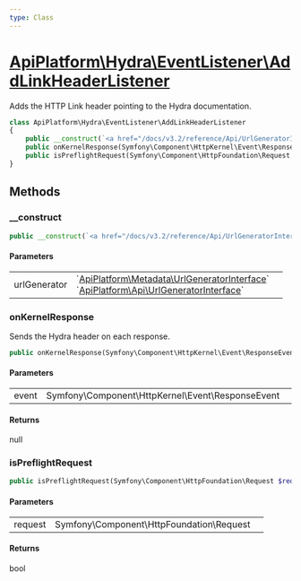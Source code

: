```yaml
---
type: Class
---
```


# [ApiPlatform\Hydra\EventListener\AddLinkHeaderListener](/docs/v3.2/reference/Hydra/EventListener/AddLinkHeaderListener)

Adds the HTTP Link header pointing to the Hydra documentation.


```php
class ApiPlatform\Hydra\EventListener\AddLinkHeaderListener
{
    public __construct(`<a href="/docs/v3.2/reference/Api/UrlGeneratorInterface">ApiPlatform\Metadata\UrlGeneratorInterface</a>`|`<a href="/docs/v3.2/reference/Api/UrlGeneratorInterface">ApiPlatform\Api\UrlGeneratorInterface</a>` $urlGenerator)
    public onKernelResponse(Symfony\Component\HttpKernel\Event\ResponseEvent $event): null
    public isPreflightRequest(Symfony\Component\HttpFoundation\Request $request): bool
}
```
## Methods

### __construct



```php
public __construct(`<a href="/docs/v3.2/reference/Api/UrlGeneratorInterface">ApiPlatform\Metadata\UrlGeneratorInterface</a>`|`<a href="/docs/v3.2/reference/Api/UrlGeneratorInterface">ApiPlatform\Api\UrlGeneratorInterface</a>` $urlGenerator)
```

#### Parameters

<table><tbody>
<tr><td>urlGenerator</td><td>`<a href="/docs/v3.2/reference/Api/UrlGeneratorInterface">ApiPlatform\Metadata\UrlGeneratorInterface</a>`<br />`<a href="/docs/v3.2/reference/Api/UrlGeneratorInterface">ApiPlatform\Api\UrlGeneratorInterface</a>`</td><td></td></tr>
</tbody>
</table>

### onKernelResponse

Sends the Hydra header on each response.

```php
public onKernelResponse(Symfony\Component\HttpKernel\Event\ResponseEvent $event): null
```

#### Parameters

<table><tbody>
<tr><td>event</td><td>Symfony\Component\HttpKernel\Event\ResponseEvent</td><td></td></tr>
</tbody>
</table>

#### Returns

null

### isPreflightRequest



```php
public isPreflightRequest(Symfony\Component\HttpFoundation\Request $request): bool
```

#### Parameters

<table><tbody>
<tr><td>request</td><td>Symfony\Component\HttpFoundation\Request</td><td></td></tr>
</tbody>
</table>

#### Returns

bool
